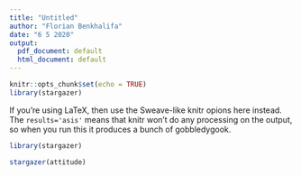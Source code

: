 ```yaml
---
title: "Untitled"
author: "Florian Benkhalifa"
date: "6 5 2020"
output:
  pdf_document: default
  html_document: default
---
```


```r
knitr::opts_chunk$set(echo = TRUE)
library(stargazer)
```

If you're using LaTeX, then use the Sweave-like knitr opions here instead.  The `results='asis'` means that knitr won't do any processing on the output, so when you run this it produces a bunch of gobbledygook.


```r
library(stargazer)
```

```r
stargazer(attitude)
```

